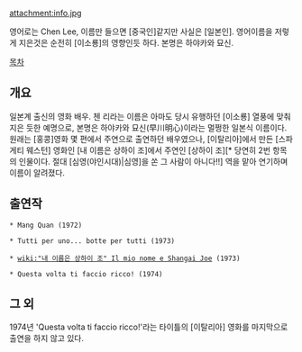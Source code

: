 attachment:info.jpg 

영어로는 Chen Lee, 이름만 들으면 [중국인]같지만 사실은 [일본인]. 영어이름을 저렇게 지은것은 순전히 [이소룡]의 영향인듯 하다. 본명은 하야카와 묘신.

[[목차]]
== 개요 ==
일본계 출신의 영화 배우. 첸 리라는 이름은 아마도 당시 유행하던 [이소룡] 열풍에 맞춰 지은 듯한 예명으로, 본명은 하야카와 묘신(早川明心)이라는 멀쩡한 일본식 이름이다.
원래는 [홍콩]영화 몇 편에서 주연으로 출연하던 배우였으나, [이탈리아]에서 만든 [스파게티 웨스턴] 영화인 [내 이름은 상하이 조]에서 주연인 [상하이 조][* 당연히 2번 항목의 인물이다. 절대 [심영(야인시대)|심영]을 쏜 그 사람이 아니다!!] 역을 맡아 연기하며 이름이 알려졌다.

== 출연작 ==
 * Mang Quan (1972) 

 * Tutti per uno... botte per tutti (1973)

 * [[wiki:"내 이름은 상하이 조" Il mio nome e Shangai Joe]] (1973)

 * Questa volta ti faccio ricco! (1974)

== 그 외 ==
1974년 'Questa volta ti faccio ricco!'라는 타이틀의 [이탈리아] 영화를 마지막으로 출연을 하지 않고 있다.
